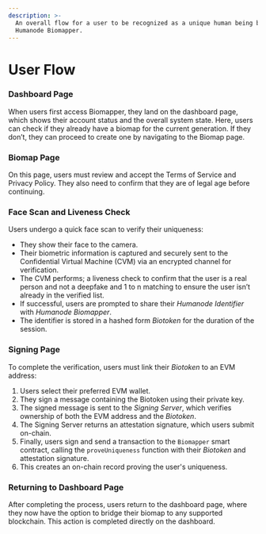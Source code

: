 ```yaml
---
description: >-
  An overall flow for a user to be recognized as a unique human being by
  Humanode Biomapper.
---
```



# User Flow

<Steps>

### Dashboard Page

When users first access Biomapper, they land on the dashboard page,
which shows their account status and the overall system state.
Here, users can check if they already have a biomap for the current generation.
If they don’t, they can proceed to create one by navigating to the Biomap page.

### Biomap Page

On this page, users must review and accept the Terms of Service and Privacy Policy.
They also need to confirm that they are of legal age before continuing.

### Face Scan and Liveness Check

Users undergo a quick face scan to verify their uniqueness:
* They show their face to the camera.
* Their biometric information is captured and securely sent to the
Confidential Virtual Machine (CVM) via an encrypted channel for verification.
* The CVM performs; a liveness check to confirm that the user is a real person
and not a deepfake and 1 to n matching to ensure the user isn’t already
in the verified list.
* If successful, users are prompted to share their _Humanode Identifier_ 
with _Humanode Biomapper_.
* The identifier is stored in a hashed form _Biotoken_ for the duration of the session.

### Signing Page

To complete the verification, users must link their _Biotoken_ to an EVM address:
1. Users select their preferred EVM wallet.
2. They sign a message containing the Biotoken using their private key.
3. The signed message is sent to the _Signing Server_,
which verifies ownership of both the EVM address and the _Biotoken_.
4. The Signing Server returns an attestation signature, which
users submit on-chain.
5. Finally, users sign and send a transaction to the 
`Biomapper` smart contract, calling the `proveUniqueness` function
with their _Biotoken_ and attestation signature.
6. This creates an on-chain record proving the user's uniqueness.

### Returning to Dashboard Page

After completing the process, users return to the dashboard page,
where they now have the option to bridge their biomap to
any supported blockchain.
This action is completed directly on the dashboard.

</Steps>
